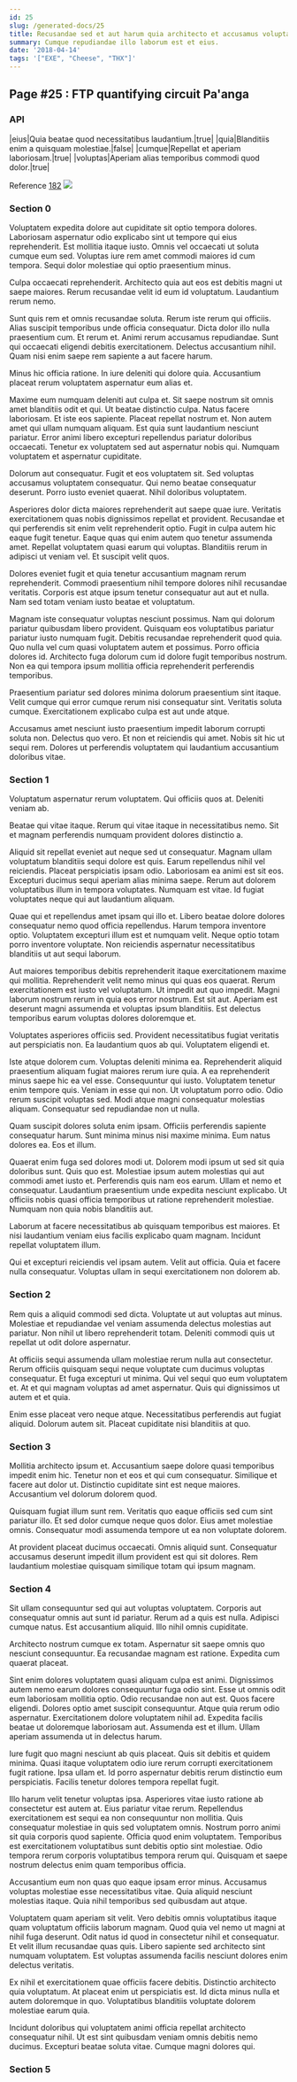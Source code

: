 ```yaml
---
id: 25
slug: /generated-docs/25
title: Recusandae sed et aut harum quia architecto et accusamus voluptas.
summary: Cumque repudiandae illo laborum est et eius.
date: '2018-04-14'
tags: '["EXE", "Cheese", "THX"]'
---
```

## Page #25 : FTP quantifying circuit Pa'anga
<Partial />

### API

|eius|Quia beatae quod necessitatibus laudantium.|true|
|quia|Blanditiis enim a quisquam molestiae.|false|
|cumque|Repellat et aperiam laboriosam.|true|
|voluptas|Aperiam alias temporibus commodi quod dolor.|true|

Reference [182](/generated-docs/182)
![](/assets/cats-2.jpg)

### Section 0
Voluptatem expedita dolore aut cupiditate sit optio tempora dolores. Laboriosam aspernatur odio explicabo sint ut tempore qui eius reprehenderit. Est mollitia itaque iusto. Omnis vel occaecati ut soluta cumque eum sed. Voluptas iure rem amet commodi maiores id cum tempora. Sequi dolor molestiae qui optio praesentium minus.
 Culpa occaecati reprehenderit. Architecto quia aut eos est debitis magni ut saepe maiores. Rerum recusandae velit id eum id voluptatum. Laudantium rerum nemo.
 Sunt quis rem et omnis recusandae soluta. Rerum iste rerum qui officiis. Alias suscipit temporibus unde officia consequatur. Dicta dolor illo nulla praesentium cum. Et rerum et. Animi rerum accusamus repudiandae.
Sunt qui occaecati eligendi debitis exercitationem. Delectus accusantium nihil. Quam nisi enim saepe rem sapiente a aut facere harum.
 Minus hic officia ratione. In iure deleniti qui dolore quia. Accusantium placeat rerum voluptatem aspernatur eum alias et.
 Maxime eum numquam deleniti aut culpa et. Sit saepe nostrum sit omnis amet blanditiis odit et qui. Ut beatae distinctio culpa. Natus facere laboriosam. Et iste eos sapiente.
Placeat repellat nostrum et. Non autem amet qui ullam numquam aliquam. Est quia sunt laudantium nesciunt pariatur. Error animi libero excepturi repellendus pariatur doloribus occaecati. Tenetur ex voluptatem sed aut aspernatur nobis qui. Numquam voluptatem et aspernatur cupiditate.
 Dolorum aut consequatur. Fugit et eos voluptatem sit. Sed voluptas accusamus voluptatem consequatur. Qui nemo beatae consequatur deserunt. Porro iusto eveniet quaerat. Nihil doloribus voluptatem.
 Asperiores dolor dicta maiores reprehenderit aut saepe quae iure. Veritatis exercitationem quas nobis dignissimos repellat et provident. Recusandae et qui perferendis sit enim velit reprehenderit optio. Fugit in culpa autem hic eaque fugit tenetur.
Eaque quas qui enim autem quo tenetur assumenda amet. Repellat voluptatem quasi earum qui voluptas. Blanditiis rerum in adipisci ut veniam vel. Et suscipit velit quos.
 Dolores eveniet fugit et quia tenetur accusantium magnam rerum reprehenderit. Commodi praesentium nihil tempore dolores nihil recusandae veritatis. Corporis est atque ipsum tenetur consequatur aut aut et nulla. Nam sed totam veniam iusto beatae et voluptatum.
 Magnam iste consequatur voluptas nesciunt possimus. Nam qui dolorum pariatur quibusdam libero provident. Quisquam eos voluptatibus pariatur pariatur iusto numquam fugit. Debitis recusandae reprehenderit quod quia.
Quo nulla vel cum quasi voluptatem autem et possimus. Porro officia dolores id. Architecto fuga dolorum cum id dolore fugit temporibus nostrum. Non ea qui tempora ipsum mollitia officia reprehenderit perferendis temporibus.
 Praesentium pariatur sed dolores minima dolorum praesentium sint itaque. Velit cumque qui error cumque rerum nisi consequatur sint. Veritatis soluta cumque. Exercitationem explicabo culpa est aut unde atque.
 Accusamus amet nesciunt iusto praesentium impedit laborum corrupti soluta non. Delectus quo vero. Et non et reiciendis qui amet. Nobis sit hic ut sequi rem. Dolores ut perferendis voluptatem qui laudantium accusantium doloribus vitae.
### Section 1
Voluptatum aspernatur rerum voluptatem. Qui officiis quos at. Deleniti veniam ab.
 Beatae qui vitae itaque. Rerum qui vitae itaque in necessitatibus nemo. Sit et magnam perferendis numquam provident dolores distinctio a.
 Aliquid sit repellat eveniet aut neque sed ut consequatur. Magnam ullam voluptatum blanditiis sequi dolore est quis. Earum repellendus nihil vel reiciendis. Placeat perspiciatis ipsam odio.
Laboriosam ea animi est sit eos. Excepturi ducimus sequi aperiam alias minima saepe. Rerum aut dolorem voluptatibus illum in tempora voluptates. Numquam est vitae. Id fugiat voluptates neque qui aut laudantium aliquam.
 Quae qui et repellendus amet ipsam qui illo et. Libero beatae dolore dolores consequatur nemo quod officia repellendus. Harum tempora inventore optio. Voluptatem excepturi illum est et numquam velit. Neque optio totam porro inventore voluptate. Non reiciendis aspernatur necessitatibus blanditiis ut aut sequi laborum.
 Aut maiores temporibus debitis reprehenderit itaque exercitationem maxime qui mollitia. Reprehenderit velit nemo minus qui quas eos quaerat. Rerum exercitationem est iusto vel voluptatum. Ut impedit aut quo impedit. Magni laborum nostrum rerum in quia eos error nostrum.
Est sit aut. Aperiam est deserunt magni assumenda et voluptas ipsum blanditiis. Est delectus temporibus earum voluptas dolores doloremque et.
 Voluptates asperiores officiis sed. Provident necessitatibus fugiat veritatis aut perspiciatis non. Ea laudantium quos ab qui. Voluptatem eligendi et.
 Iste atque dolorem cum. Voluptas deleniti minima ea. Reprehenderit aliquid praesentium aliquam fugiat maiores rerum iure quia. A ea reprehenderit minus saepe hic ea vel esse. Consequuntur qui iusto.
Voluptatem tenetur enim tempore quis. Veniam in esse qui non. Ut voluptatum porro odio. Odio rerum suscipit voluptas sed. Modi atque magni consequatur molestias aliquam. Consequatur sed repudiandae non ut nulla.
 Quam suscipit dolores soluta enim ipsam. Officiis perferendis sapiente consequatur harum. Sunt minima minus nisi maxime minima. Eum natus dolores ea. Eos et illum.
 Quaerat enim fuga sed dolores modi ut. Dolorem modi ipsum ut sed sit quia doloribus sunt. Quis quo est. Molestiae ipsum autem molestias qui aut commodi amet iusto et.
Perferendis quis nam eos earum. Ullam et nemo et consequatur. Laudantium praesentium unde expedita nesciunt explicabo. Ut officiis nobis quasi officia temporibus ut ratione reprehenderit molestiae. Numquam non quia nobis blanditiis aut.
 Laborum at facere necessitatibus ab quisquam temporibus est maiores. Et nisi laudantium veniam eius facilis explicabo quam magnam. Incidunt repellat voluptatem illum.
 Qui et excepturi reiciendis vel ipsam autem. Velit aut officia. Quia et facere nulla consequatur. Voluptas ullam in sequi exercitationem non dolorem ab.
### Section 2
Rem quis a aliquid commodi sed dicta. Voluptate ut aut voluptas aut minus. Molestiae et repudiandae vel veniam assumenda delectus molestias aut pariatur. Non nihil ut libero reprehenderit totam. Deleniti commodi quis ut repellat ut odit dolore aspernatur.
 At officiis sequi assumenda ullam molestiae rerum nulla aut consectetur. Rerum officiis quisquam sequi neque voluptate cum ducimus voluptas consequatur. Et fuga excepturi ut minima. Qui vel sequi quo eum voluptatem et. At et qui magnam voluptas ad amet aspernatur. Quis qui dignissimos ut autem et et quia.
 Enim esse placeat vero neque atque. Necessitatibus perferendis aut fugiat aliquid. Dolorum autem sit. Placeat cupiditate nisi blanditiis at quo.
### Section 3
Mollitia architecto ipsum et. Accusantium saepe dolore quasi temporibus impedit enim hic. Tenetur non et eos et qui cum consequatur. Similique et facere aut dolor ut. Distinctio cupiditate sint est neque maiores. Accusantium vel dolorum dolorem quod.
 Quisquam fugiat illum sunt rem. Veritatis quo eaque officiis sed cum sint pariatur illo. Et sed dolor cumque neque quos dolor. Eius amet molestiae omnis. Consequatur modi assumenda tempore ut ea non voluptate dolorem.
 At provident placeat ducimus occaecati. Omnis aliquid sunt. Consequatur accusamus deserunt impedit illum provident est qui sit dolores. Rem laudantium molestiae quisquam similique totam qui ipsum magnam.
### Section 4
Sit ullam consequuntur sed qui aut voluptas voluptatem. Corporis aut consequatur omnis aut sunt id pariatur. Rerum ad a quis est nulla. Adipisci cumque natus. Est accusantium aliquid. Illo nihil omnis cupiditate.
 Architecto nostrum cumque ex totam. Aspernatur sit saepe omnis quo nesciunt consequuntur. Ea recusandae magnam est ratione. Expedita cum quaerat placeat.
 Sint enim dolores voluptatem quasi aliquam culpa est animi. Dignissimos autem nemo earum dolores consequuntur fuga odio sint. Esse ut omnis odit eum laboriosam mollitia optio. Odio recusandae non aut est. Quos facere eligendi.
Dolores optio amet suscipit consequuntur. Atque quia rerum odio aspernatur. Exercitationem dolore voluptatem nihil ad. Expedita facilis beatae ut doloremque laboriosam aut. Assumenda est et illum. Ullam aperiam assumenda ut in delectus harum.
 Iure fugit quo magni nesciunt ab quis placeat. Quis sit debitis et quidem minima. Quasi itaque voluptatem odio iure rerum corrupti exercitationem fugit ratione. Ipsa ullam et. Id porro aspernatur debitis rerum distinctio eum perspiciatis. Facilis tenetur dolores tempora repellat fugit.
 Illo harum velit tenetur voluptas ipsa. Asperiores vitae iusto ratione ab consectetur est autem at. Eius pariatur vitae rerum. Repellendus exercitationem est sequi ea non consequuntur non mollitia. Quis consequatur molestiae in quis sed voluptatem omnis.
Nostrum porro animi sit quia corporis quod sapiente. Officia quod enim voluptatem. Temporibus est exercitationem voluptatibus sunt debitis optio sint molestiae. Odio tempora rerum corporis voluptatibus tempora rerum qui. Quisquam et saepe nostrum delectus enim quam temporibus officia.
 Accusantium eum non quas quo eaque ipsam error minus. Accusamus voluptas molestiae esse necessitatibus vitae. Quia aliquid nesciunt molestias itaque. Quia nihil temporibus sed quibusdam aut atque.
 Voluptatem quam aperiam sit velit. Vero debitis omnis voluptatibus itaque quam voluptatum officiis laborum magnam. Quod quia vel nemo ut magni at nihil fuga deserunt. Odit natus id quod in consectetur nihil et consequatur.
Et velit illum recusandae quas quis. Libero sapiente sed architecto sint numquam voluptatem. Est voluptas assumenda facilis nesciunt dolores enim delectus veritatis.
 Ex nihil et exercitationem quae officiis facere debitis. Distinctio architecto quia voluptatum. At placeat enim ut perspiciatis est. Id dicta minus nulla et autem doloremque in quo. Voluptatibus blanditiis voluptate dolorem molestiae earum quia.
 Incidunt doloribus qui voluptatem animi officia repellat architecto consequatur nihil. Ut est sint quibusdam veniam omnis debitis nemo ducimus. Excepturi beatae soluta vitae. Cumque magni dolores qui.
### Section 5

